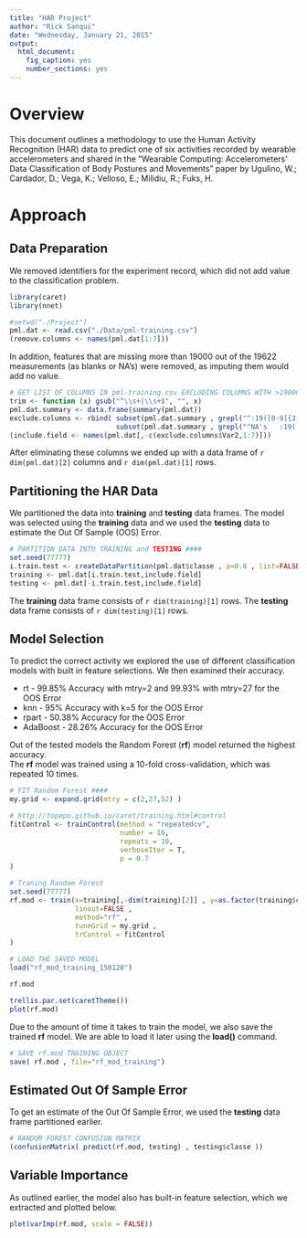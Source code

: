 ```yaml
---
title: "HAR Project"
author: "Rick Sanqui"
date: "Wednesday, January 21, 2015"
output:
  html_document:
    fig_caption: yes
    number_sections: yes
---
```


# Overview
This document outlines a methodology to use the Human Activity Recognition (HAR) data to predict one of six activities recorded by wearable accelerometers and shared in the "Wearable Computing: Accelerometers' Data Classification of Body Postures and Movements" paper by Ugulino, W.; Cardador, D.; Vega, K.; Velloso, E.; Milidiu, R.; Fuks, H. 


# Approach

## Data Preparation
We removed identifiers for the experiment record, which did not add value to the classification problem.

```r
library(caret)
library(nnet)
```

```r
#setwd("./Project")
pml.dat <- read.csv("./Data/pml-training.csv")
(remove.columns <- names(pml.dat[1:7]))
```

In addition, features that are missing more than 19000 out of the 19622 measurements (as blanks or NA's) were removed, as imputing them would add no value.

```r
# GET LIST OF COLUMNS IN pml-training.csv EXCLUDING COLUMNS WITH >19000 NA VALUES AND SPACES
trim <- function (x) gsub("^\\s+|\\s+$", "", x)
pml.dat.summary <- data.frame(summary(pml.dat))
exclude.columns <- rbind( subset(pml.dat.summary , grepl("^:19([0-9]{3,})",trim(pml.dat.summary$Freq) ) , select="Var2") ,
                          subset(pml.dat.summary , grepl("^NA's   :19([0-9]{3,})",trim(pml.dat.summary$Freq) ) , select="Var2") )
(include.field <- names(pml.dat[,-c(exclude.columns$Var2,1:7)]))
```

After eliminating these columns we ended up with a data frame of `r dim(pml.dat)[2]` columns and `r dim(pml.dat)[1]` rows.


## Partitioning the HAR Data
We partitioned the data into __training__ and __testing__ data frames.  The model was selected using the __training__ data and we used the __testing__ data to estimate the Out Of Sample (OOS) Error. 

```r
# PARTITION DATA INTO TRAINING and TESTING ####
set.seed(77777)
i.train.test <- createDataPartition(pml.dat$classe , p=0.8 , list=FALSE)
training <- pml.dat[i.train.test,include.field]
testing <- pml.dat[-i.train.test,include.field]
```

The __training__ data frame consists of `r dim(training)[1]` rows.
The __testing__ data frame consists of `r dim(testing)[1]` rows.


## Model Selection

To predict the correct activity we explored the use of different classification models with built in feature selections.  We then examined their accuracy.

* rt - 99.85% Accuracy with mtry=2 and 99.93% with mtry=27 for the OOS Error
* knn - 95% Accuracy with k=5 for the OOS Error
* rpart - 50.38% Accuracy for the OOS Error
* AdaBoost - 28.26% Accuracy for the OOS Error

Out of the tested models the Random Forest (__rf__) model returned the highest accuracy.  
The __rf__ model was trained using a 10-fold cross-validation, which was repeated 10 times.  

```r
# FIT Random Forest ####
my.grid <- expand.grid(mtry = c(2,27,52) )

# http://topepo.github.io/caret/training.html#control
fitControl <- trainControl(method = "repeatedcv", 
                           number = 10,
                           repeats = 10,
                           verboseIter = T,
                           p = 0.7
)  

# Traning Random Forest
set.seed(77777)
rf.mod <- train(x=training[,-dim(training)[2]] , y=as.factor(training$classe) ,
                linout=FALSE , 
                method="rf" , 
                tuneGrid = my.grid ,
                trControl = fitControl 
)
```

```r
# LOAD THE SAVED MODEL
load("rf_mod_training_150120")
```

```r
rf.mod

trellis.par.set(caretTheme())
plot(rf.mod)
```


Due to the amount of time it takes to train the model, we also save the trained __rf__ model. We are able to load it later using the __load()__ command.
```r
# SAVE rf.mod TRAINING OBJECT
save( rf.mod , file="rf_mod_training")
```






## Estimated Out Of Sample Error
To get an estimate of the Out Of Sample Error, we used the __testing__ data frame partitioned earlier.
```r
# RANDOM FOREST CONFUSION MATRIX
(confusionMatrix( predict(rf.mod, testing) , testing$classe ))
```


## Variable Importance
As outlined earlier, the model also has built-in feature selection, which we extracted and plotted below.
```r
plot(varImp(rf.mod, scale = FALSE))
```

